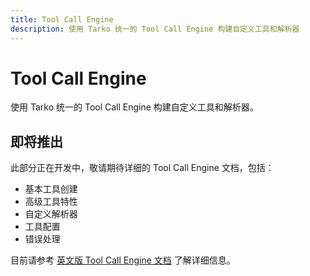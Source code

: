 ```yaml
---
title: Tool Call Engine
description: 使用 Tarko 统一的 Tool Call Engine 构建自定义工具和解析器
---
```


# Tool Call Engine

使用 Tarko 统一的 Tool Call Engine 构建自定义工具和解析器。

## 即将推出

此部分正在开发中，敬请期待详细的 Tool Call Engine 文档，包括：

- 基本工具创建
- 高级工具特性
- 自定义解析器
- 工具配置
- 错误处理

目前请参考 [英文版 Tool Call Engine 文档](/guide/basic/tool-call-engine) 了解详细信息。

